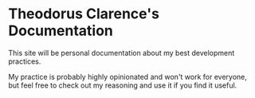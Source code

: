 # Theodorus Clarence's Documentation

This site will be personal documentation about my best development practices.

My practice is probably highly opinionated and won't work for everyone, but feel free to check out my reasoning and use it if you find it useful.
